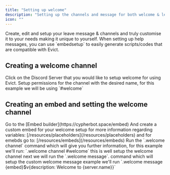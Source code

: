```yaml
---
title: "Setting up welcome"
description: "Setting up the channels and message for both welcome & leave events"
icon: ""
---
```


<CardGroup cols={2}>
  <Card
    title="Leave setup"
    icon="arrows-to-circle"
    href="/server-config/leave-setup"
  >
    Create, edit and setup your leave message & channels and truly customise it
    to your needs making it unique to yourself.
  </Card>
</CardGroup>

<Tip>
  When setting up help messages, you can use `embedsetup` to easily generate
  scripts/codes that are compatible with Evict.
</Tip>

## Creating a welcome channel


<Steps>
  <Step title="Head over to your Discord Server">
    Click on the Discord Server that you would like to setup welcome for using
    Evict.
  </Step>
  <Step title="Create the channel">
    Setup permissions for the channel with the desired name, for this example we
    will be using `#welcome`
  </Step>
</Steps>

## Creating an embed and setting the welcome channel

<Steps>
  <Step title="Creating the welcome embed">
    Go to the [Embed builder](https://cypherbot.space/embed) And create a custom embed for your welcome setup for more information regarding variables:
    [/resources/placeholders](/resources/placeholders) and for emebds go to: [/resources/embeds](/resources/embeds)
  </Step>
  <Step title="Setup the welcome channel">
    Run the `.welcome channel` command which will give you further information, for this
    example we'll run: `.welcome channel #welcome` this is well setup the welcome channel next we will run the `.welcome message`. command which will setup the custom welcome message example we'll run `.welcome message {embed}$v{description: Welcome to {server.name}}`
  </Step>
</Steps>


